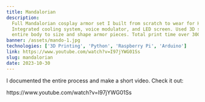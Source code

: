 ```yaml
---
title: Mandalorian
description:
  Full Mandalorian cosplay armor set I built from scratch to wear for Halloween.
  Integrated cooling system, voice modulator, and LED screen. Used 3D scans of
  entire body to size and shape armor pieces. Total print time over 300 hours.
banner: /assets/mando-1.jpg
technologies: ['3D Printing', 'Python', 'Raspberry Pi', 'Arduino']
link: https://www.youtube.com/watch?v=I97jYWG01Ss
slug: mandalorian
date: 2023-10-30
---
```


I documented the entire process and make a short video. Check it out:

<ExternalLink href="https://www.youtube.com/watch?v=I97jYWG01Ss">
  https://www.youtube.com/watch?v=I97jYWG01Ss
</ExternalLink>
